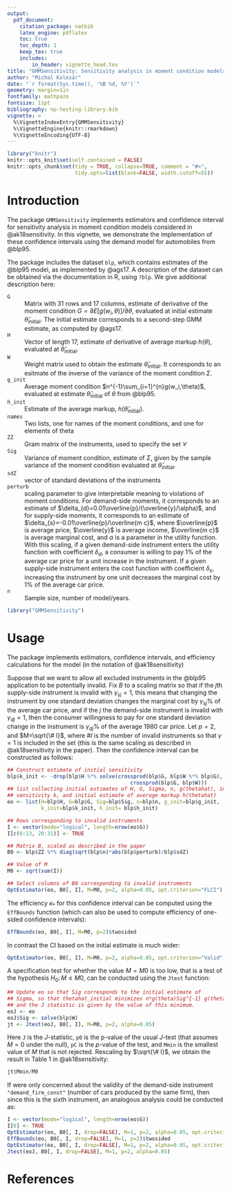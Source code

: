 ```yaml
---
output:
  pdf_document:
    citation_package: natbib
    latex_engine: pdflatex
    toc: true
    toc_depth: 1
    keep_tex: true
    includes:
        in_header: vignette_head.tex
title: "GMMSensitivity: Sensitivity analysis in moment condition models"
author: "Michal Kolesár"
date: "`r format(Sys.time(), '%B %d, %Y')`"
geometry: margin=1in
fontfamily: mathpazo
fontsize: 11pt
bibliography: np-testing-library.bib
vignette: >
  %\VignetteIndexEntry{GMMSensitivity}
  %\VignetteEngine{knitr::rmarkdown}
  %\VignetteEncoding{UTF-8}
---
```


```r
library("knitr")
knitr::opts_knit$set(self.contained = FALSE)
knitr::opts_chunk$set(tidy = TRUE, collapse=TRUE, comment = "#>",
                      tidy.opts=list(blank=FALSE, width.cutoff=55))
```

# Introduction


The package `GMMSensitivity` implements estimators and confidence interval for
sensitivity analysis in moment condition models considered in @ak18sensitivity.
In this vignette, we demonstrate the implementation of these confidence
intervals using the demand model for automobiles from  @blp95.

The package includes the dataset `blp`, which contains estimates of the @blp95
model, as implemented by @ags17. A description of the dataset can be obtained
via the documentation in R, using `?blp`. We give additional description here:

`G`
: Matrix with 31 rows and 17 columns, estimate of derivative of the moment
  condition $G=\partial E[g(w_i,\theta)]/\partial \theta$, evaluated at initial
  estimate $\hat{\theta}_{\text{initial}}$. The initial estimate corresponds to
  a second-step GMM estimate, as computed by @ags17.

`H`
: Vector of length 17, estimate of derivative of average markup $h(\theta)$,
  evaluated at $\hat{\theta}_{\text{initial}}$.

`W`
: Weight matrix used to obtain the estimate $\hat{\theta}_{\text{initial}}$. It
  corresponds to an esitmate of the inverse of the variance of the moment
  condition $\Sigma$.

`g_init`
: Average moment condition $n^{-1}\sum_{i=1}^{n}g(w_i,\theta)$, evaluated at
 estimate $\hat{\theta}_{\text{initial}}$ of $\theta$ from @blp95.

`h_init`
: Estimate of the average markup, $h(\hat{\theta}_{\text{initial}})$.

`names`
: Two lists, one for names of the moment conditions, and one for elements of theta

`ZZ`
: Gram matrix of the instruments, used to specify the set $\mathcal{C}$

`Sig`
: Variance of moment condition, estimate of $\Sigma$, given by the sample
  variance of the moment condition evaluated at $\hat{\theta}_{\text{initial}}$.

`sdZ`
: vector of standard deviations of the instruments

`perturb`
: scaling parameter to give interpretable meaning to violations of moment
 conditions. For demand-side moments, it corresponds to an estimate of
 $\delta_{d}=0.01\overline{p}/(\overline{y}/\alpha)$, and for supply-side
 moments, it corresponds to an estimate of
 $\delta_{s}=-0.01\overline{p}/\overline{m c}$, where $\overline{p}$ is average
 price, $\overline{y}$ is average income, $\overline{m c}$ is average marginal
 cost, and $\alpha$ is a parameter in the utility function. With this scaling,
 if a given demand-side instrument enters the utility function with coefficient
 $\delta_{d}$, a consumer is willing to pay 1\% of the average car price for a
 unit increase in the instrument. If a given supply-side instrument enters the
 cost function with coefficient $\delta_s$, increasing the instrument by one
 unit decreases the marginal cost by 1\% of the average car price.

`n`
: Sample size, number of model/years.


```r
library("GMMSensitivity")
```

# Usage

The package implements estimators, confidence intervals, and efficiency
calculations for the model (in the notation of @ak18sensitivity)
\begin{equation*}
g(\theta_{0})=c/\sqrt{n},\quad c\in \mathcal{C},\quad \mathcal{C}=\{B\gamma\colon \norm{\gamma}_{p}\leq M\}.
\end{equation*}

Suppose that we want to allow all excluded instruments in the @blp95 application
 to be potentially invalid. Fix $B$ to a scaling matrix so that if the $j$th
 supply-side instrument is invalid with $\gamma_{s j}=1$, this means that
 changing the instrument by one standard deviation changes the marginal cost by
 $\gamma_{s j}$\% of the average car price, and if the $j$ the demand-side
 instrument is invalid with $\gamma_{d j}=1$, then the consumer
 willingness to pay for one standard deviation change in the instrument
 is $\gamma_{d j}\%$ of the average 1980 car price. Let $p=2$, and $M=\sqrt{\# I}$,
 where $\#I$ is the number of invalid instruments so that $\gamma=1$ is included
 in the set (this is the same scaling as described in @ak18sensitivity in the
 paper). Then the confidence interval can be constructed as follows:

```r
## Construct estimate of initial sensitivity
blp$k_init <- -drop(blp$H %*% solve(crossprod(blp$G, blp$W %*% blp$G),
                                        crossprod(blp$G, blp$W)))
## list collecting initial estimates of H, G, Sigma, n, g(thetahat), initial
## sensitivity k, and initial estimate of average markup h(thetahat)
eo <- list(H=blp$H, G=blp$G, Sig=blp$Sig, n=blp$n, g_init=blp$g_init,
           k_init=blp$k_init, h_init= blp$h_init)

## Rows corresponding to invalid instruments
I <- vector(mode="logical", length=nrow(eo$G))
I[c(6:13, 20:31)] <- TRUE

## Matrix B, scaled as described in the paper
B0 <- blp$ZZ %*% diag(sqrt(blp$n)*abs(blp$perturb)/blp$sdZ)

## Value of M
M0 <- sqrt(sum(I))

## Select columns of B0 corresponding to invalid instruments
OptEstimator(eo, B0[, I], M=M0, p=2, alpha=0.05, opt.criterion="FLCI")
```

The efficiency $\kappa_{*}$ for this confidence interval can be computed using the
`EffBounds` function (which can also be used to compute efficiency of one-sided
confidence intervals):

```r
EffBounds(eo, B0[, I], M=M0, p=2)$twosided
```

In contrast the CI based on the initial estimate is much wider:
```r
OptEstimator(eo, B0[, I], M=M0, p=2, alpha=0.05, opt.criterion="Valid")
```

A specification test for whether the value $M=M0$ is too low, that is a test of
the hypothesis $H_0\colon M\leq M0$, can be conducted using the `Jtest`
function:



```r
## Update eo so that Sig corresponds to the initial estimate of
## Sigma, so that thetahat_initial minimizes n*g(theta)Sig^{-1} g(theta),
## and the J statistic is given by the value of this minimum.
eoJ <- eo
eoJ$Sig <- solve(blp$W)
jt <- Jtest(eoJ, B0[, I], M=M0, p=2, alpha=0.05)
```
Here `J` is the $J$-statistic, `p0` is the p-value of the usual $J$-test (that
assumes $M=0$ under the null), `pC` is the $p$-value of the test, and `Mmin` is
the smallest value of $M$ that is not rejected. Rescaling by $\sqrt{\# I}$, we
obtain the result in Table 1 in @ak18sensitivity:
```r
jt$Mmin/M0
```

If were only concerned about the validity of the demand-side instrument
`"demand_firm_const"` (number of cars produced by the same firm), then since
this is the sixth instrument, an analogous analysis could be conducted as:

```r
I <- vector(mode="logical", length=nrow(eo$G))
I[6] <- TRUE
OptEstimator(eo, B0[, I, drop=FALSE], M=1, p=2, alpha=0.05, opt.criterion="FLCI")
EffBounds(eo, B0[, I, drop=FALSE], M=1, p=2)$twosided
OptEstimator(eo, B0[, I, drop=FALSE], M=1, p=2, alpha=0.05, opt.criterion="Valid")
Jtest(eoJ, B0[, I, drop=FALSE], M=1, p=2, alpha=0.05)
```

# References
